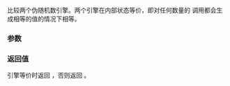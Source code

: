 {{title|1=operator==&lt;small&gt;(std::philox_engine)&lt;/small&gt;}}
{{cpp/numeric/random/philox_engine/navbar}}
{{ddcl|since=c++26|1=
friend bool operator==( const philox_engine&amp; lhs, const philox_engine&amp; rhs );
}}

比较两个伪随机数引擎。两个引擎在内部状态等价，即对任何数量的 {{c|operator()}} 调用都会生成相等的值的情况下相等。

{{cpp/hidden friend|{{c/core|decltype(*this)}}}}

{{cpp/note synthesized eq}}

===参数===
{{par begin}}
{{par|lhs, rhs|要比较的引擎}}
{{par end}}

===返回值===
引擎等价时返回 {{c|true}}，否则返回 {{c|false}}。

{{langlinks|de|en|es|fr|it|ja|pt|ru}}